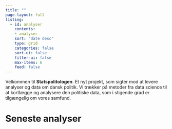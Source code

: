 ```yaml
---
title: ""
page-layout: full
listing:
  - id: analyser
    contents: 
    - analyser
    sort: "date desc"
    type: grid
    categories: false
    sort-ui: false
    filter-ui: false
    max-items: 6
    feed: false
---
```


Velkommen til **Statspolitologen**. Et nyt projekt, som sigter mod at levere analyser og data om dansk politik. Vi trækker på metoder fra data science til at kortlægge og analysere den politiske data, som i stigende grad er tilgængelig om vores samfund.

# Seneste analyser
::: {#analyser}
:::
